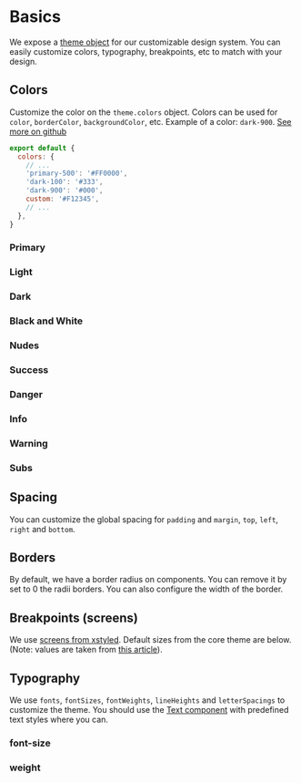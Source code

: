 # Basics

We expose a [theme object](https://github.com/WTTJ/welcome-ui/tree/main/packages/Core/src/theme/core.ts) for our customizable design system. You can easily customize colors, typography, breakpoints, etc to match with your design.

## Colors

Customize the color on the `theme.colors` object. Colors can be used for `color`, `borderColor`, `backgroundColor`, etc. Example of a color: `dark-900`. [See more on github](https://github.com/WTTJ/welcome-ui/tree/main/packages/Core/src/theme/colors.ts)

```jsx
export default {
  colors: {
    // ...
    'primary-500': '#FF0000',
    'dark-100': '#333',
    'dark-900': '#000',
    custom: '#F12345',
    // ...
  },
}
```

### Primary

<div data-colors="primary"></div>

### Light

<div data-colors="light"></div>

### Dark

<div data-colors="dark"></div>

### Black and White

<div data-colors="black"></div>
<div data-colors="white"></div>

### Nudes

<div data-colors="nude"></div>

### Success

<div data-colors="success"></div>

### Danger

<div data-colors="danger"></div>

### Info

<div data-colors="info"></div>

### Warning

<div data-colors="warning"></div>

### Subs

<div data-colors="sub"></div>

## Spacing

You can customize the global spacing for `padding` and `margin`, `top`, `left`, `right` and `bottom`.

<div data-theme="space"></div>

## Borders

By default, we have a border radius on components. You can remove it by set to 0 the radii borders. You can also configure the width of the border.

<div data-theme="radii"></div>

## Breakpoints (screens)

We use [screens from xstyled](https://xstyled.dev/docs/responsive-design/). Default sizes from the core theme are below. (Note: values are taken from [this article](https://medium.com/@uiuxlab/the-most-used-responsive-breakpoints-in-2017-of-mine-9588e9bd3a8a)).

<div data-theme="screens"></div>

## Typography

We use `fonts`, `fontSizes`, `fontWeights`, `lineHeights` and `letterSpacings` to customize the theme. You should use the [Text component](https://www.welcome-ui.com/components/text) with predefined text styles where you can.

### font-size

<div data-theme="fontSizes"></div>

### weight

<div data-theme="fontWeights"></div>
